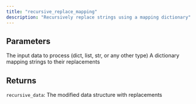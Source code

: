 ```yaml
---
title: "recursive_replace_mapping"
description: "Recursively replace strings using a mapping dictionary"
---
```






## Parameters

<ParamField path="data" type="UnionType[list[recursive_data], Dict[str, recursive_data], str, Any]" required>
  The input data to process (dict, list, str, or any other type)
</ParamField>

<ParamField path="replacement_map" type="Dict[str, str]" required>
  A dictionary mapping strings to their replacements
</ParamField>

## Returns

`recursive_data`:     The modified data structure with replacements
